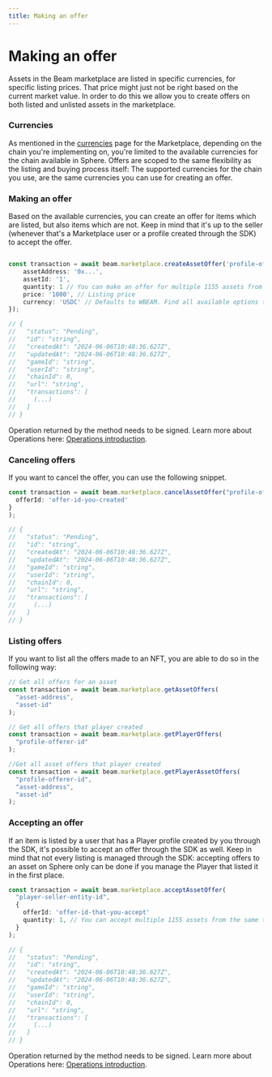 ```yaml
---
title: Making an offer
---
```


# Making an offer

Assets in the Beam marketplace are listed in specific currencies, for specific listing prices. That price might just not be right based on the current market value. In order to do this we allow you to create offers on both listed and unlisted assets in the marketplace.

### Currencies

As mentioned in the [currencies](/service/marketplace/currencies) page for the Marketplace, depending on the chain you're implementing on, you're limited to the available currencies for the chain available in Sphere. Offers are scoped to the same flexibility as the listing and buying process itself: The supported currencies for the chain you use, are the same currencies you can use for creating an offer.

### Making an offer

Based on the available currencies, you can create an offer for items which are listed, but also items which are not. Keep in mind that it's up to the seller (whenever that's a Marketplace user or a profile created through the SDK) to accept the offer.

```typescript

const transaction = await beam.marketplace.createAssetOffer('profile-offerer-id', {
    assetAddress: '0x...',
    assetId: '1',
    quantity: 1 // You can make an offer for multiple 1155 assets from the same token
    price: '1000', // Listing price
    currency: 'USDC' // Defaults to WBEAM. Find all available options through the getCurrencies() method; You cannot use native(BEAM) to make offers.
});

// {
//   "status": "Pending",
//   "id": "string",
//   "createdAt": "2024-06-06T10:48:36.627Z",
//   "updatedAt": "2024-06-06T10:48:36.627Z",
//   "gameId": "string",
//   "userId": "string",
//   "chainId": 0,
//   "url": "string",
//   "transactions": [
//     (...)
//   ]
// }
```

Operation returned by the method needs to be signed. Learn more about Operations here: [Operations introduction](/service/operations/Introduction).

### Canceling offers

If you want to cancel the offer, you can use the following snippet.

```typescript
const transaction = await beam.marketplace.cancelAssetOffer("profile-offerer-id", {
  offerId: 'offer-id-you-created'
}
);

// {
//   "status": "Pending",
//   "id": "string",
//   "createdAt": "2024-06-06T10:48:36.627Z",
//   "updatedAt": "2024-06-06T10:48:36.627Z",
//   "gameId": "string",
//   "userId": "string",
//   "chainId": 0,
//   "url": "string",
//   "transactions": [
//     (...)
//   ]
// }

```

### Listing offers

If you want to list all the offers made to an NFT, you are able to do so in the following way:

```typescript
// Get all offers for an asset
const transaction = await beam.marketplace.getAssetOffers(
  "asset-address",
  "asset-id"
);

// Get all offers that player created
const transaction = await beam.marketplace.getPlayerOffers(
  "profile-offerer-id"
);

//Get all asset offers that player created
const transaction = await beam.marketplace.getPlayerAssetOffers(
  "profile-offerer-id",
  "asset-address",
  "asset-id"
);
```

### Accepting an offer

If an item is listed by a user that has a Player profile created by you through the SDK, it's possible to accept an offer through the SDK as well. Keep in mind that not every listing is managed through the SDK: accepting offers to an asset on Sphere only can be done if you manage the Player that listed it in the first place.

```typescript
const transaction = await beam.marketplace.acceptAssetOffer(
  "player-seller-entity-id",
  {
    offerId: 'offer-id-that-you-accept'
    quantity: 1, // You can accept multiple 1155 assets from the same token
  }
);

// {
//   "status": "Pending",
//   "id": "string",
//   "createdAt": "2024-06-06T10:48:36.627Z",
//   "updatedAt": "2024-06-06T10:48:36.627Z",
//   "gameId": "string",
//   "userId": "string",
//   "chainId": 0,
//   "url": "string",
//   "transactions": [
//     (...)
//   ]
// }
```

Operation returned by the method needs to be signed. Learn more about Operations here: [Operations introduction](/service/operations/Introduction).
